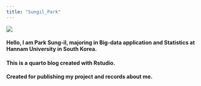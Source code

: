 ---
title: "Sungil_Park"
---

![](./img/shark_left.jpg)

#### Hello, I am Park Sung-il, majoring in Big-data application and Statistics at Hannam University in South Korea.

#### This is a quarto blog created with Rstudio.

#### Created for publishing my project and records about me.

